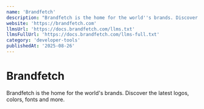 ```yaml
---
name: 'Brandfetch'
description: "Brandfetch is the home for the world''s brands. Discover the latest logos, colors, fonts and more."
website: 'https://brandfetch.com'
llmsUrl: 'https://docs.brandfetch.com/llms.txt'
llmsFullUrl: 'https://docs.brandfetch.com/llms-full.txt'
category: 'developer-tools'
publishedAt: '2025-08-26'
---
```


# Brandfetch

Brandfetch is the home for the world's brands. Discover the latest logos, colors, fonts and more.

